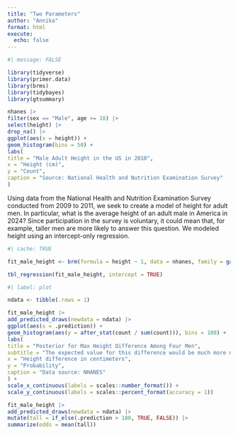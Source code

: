 ```yaml
---
title: "Two Parameters"
author: "Annika"
format: html
execute:
  echo: false
---
```


```r
#| message: FALSE

library(tidyverse)
library(primer.data)
library(brms)
library(tidybayes)
library(gtsummary)
```

```r
nhanes |>
filter(sex == "Male", age >= 18) |>
select(height) |>
drop_na() |>
ggplot(aes(x = height)) +
geom_histogram(bins = 50) + 
labs(
title = "Male Adult Height in the US in 2010",
x = "Height (cm)",
y = "Count",
caption = "Source: National Health and Nutrition Examination Survey"
)
```

Using data from the National Health and Nutrition Examination Survey conducted from 2009 to 2011, we seek to create a model of height for adult men. In particular, what is the average height of an adult male in America in 2024? Since participation in the survey is voluntary, it could mean that, for example, taller men are more likely to answer this question. We modeled height using an intercept-only regression.

```r
#| cache: TRUE

fit_male_height <- brm(formula = height ~ 1, data = nhanes, family = gaussian(), silent = 2, refresh = 0, seed = 12)


```

```r
tbl_regression(fit_male_height, intercept = TRUE)

```


```r
#| label: plot

ndata <- tibble(.rows = 1)

fit_male_height |>
add_predicted_draws(newdata = ndata) |>
ggplot(aes(x = .prediction)) + 
geom_histogram(aes(y = after_stat(count / sum(count))), bins = 100) + 
labs(
title = "Posterior for Max Height Difference Among Four Men",
subtitle = "The expected value for this difference would be much more narrow",
x = "Height difference in centimeters",
y = "Probability",
caption = "Data source: NHANES"
) + 
scale_x_continuous(labels = scales::number_format()) + 
scale_y_continuous(labels = scales::percent_format(accuracy = 1))
```

```r
fit_male_height |>
add_predicted_draws(newdata = ndata) |>
mutate(tall = if_else(.prediction > 180, TRUE, FALSE)) |>
summarize(odds = mean(tall))
```


